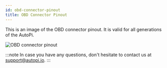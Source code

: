 ```yaml
---
id: obd-connector-pinout
title: OBD Connector Pinout
---
```



This is an image of the OBD connector pinout. It is valid for all generations of the AutoPi.

![OBD connector pinout](/img/hardware/legacy_devices/autopi_dongle_gen3/obd_connector_pinout/obd_connector_pinout.png)

<Discussion
  title="OBD Connector Pinout"
  url="https://community.autopi.io/t/guide-obd-connector-pinout/1905"
/>

:::note
In case you have any questions, don't hesitate to contact us at [support@autopi.io](mailto:support@autopi.io).
:::
